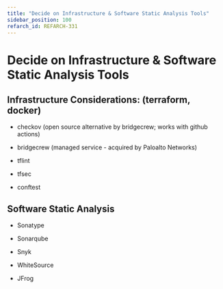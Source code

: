 ```yaml
---
title: "Decide on Infrastructure & Software Static Analysis Tools"
sidebar_position: 100
refarch_id: REFARCH-331
---
```


# Decide on Infrastructure & Software Static Analysis Tools

## Infrastructure Considerations: (terraform, docker)

- checkov (open source alternative by bridgecrew; works with github actions)

- bridgecrew (managed service - acquired by Paloalto Networks)

- tflint

- tfsec

- conftest

## Software Static Analysis

- Sonatype

- Sonarqube

- Snyk

- WhiteSource

- JFrog


